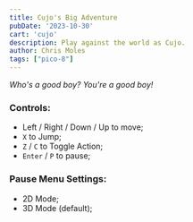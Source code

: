 ```yaml
---
title: Cujo's Big Adventure
pubDate: '2023-10-30'
cart: 'cujo'
description: Play against the world as Cujo.
author: Chris Moles
tags: ["pico-8"]
---
```


_Who's a good boy? You're a good boy!_

### Controls:

- Left / Right / Down / Up to move;
- `X` to Jump;
- `Z` / `C` to Toggle Action;
- `Enter` / `P` to pause;

### Pause Menu Settings:

- 2D Mode;
- 3D Mode (default);
